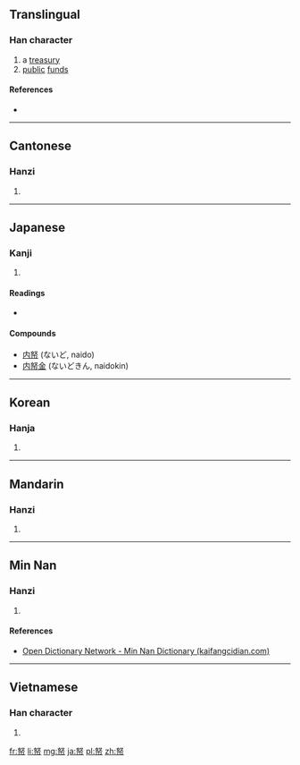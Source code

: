 ==Translingual==

===Han character===
{{Han char|rn=50|rad=巾|as=05|sn=8|four=4722<sub>7</sub>|canj=女水中月 (VELB)|ids=⿱[[奴]][[巾]]}}

# a [[treasury]]
# [[public]] [[funds]]

====References====
* {{Han ref|kx=0329.340|dkj=08838|dj=0635.090|hdz=10735.120|uh=5E11|ud=24081|bh=A9AE|bd=43438}}

----

==Cantonese==

===Hanzi===
{{yue-hanzi|jyut=[[nou4]], [[tong2]]|y=nou4, tong2}}

# {{defn|lang=yue|sort=巾05}}

----

==Japanese==

===Kanji===
{{ja-kanji|grade=|rs=巾05}}

# {{defn|lang=ja|sort=巾05}}

====Readings====
* {{ja-readings|on=[[ど]] (do), [[とう]] (tō)|kun=[[かねぐら]] (kanegura)}}

====Compounds====
* [[内帑]] (ないど, naido)
* [[内帑金]] (ないどきん, naidokin)

----

==Korean==

===Hanja===
{{ko-hanja|hangeul=[[탕]], [[노]]|rv=tang, no|mr=t'ang, no}}

# {{defn|lang=ko|sort=巾05}}

----

==Mandarin==

===Hanzi===
{{cmn-hanzi|pin=[[tǎng]] ([[tang3]]), [[nú]] ([[nu2]])|wg=t'ang<sup>3</sup>, nu<sup>2</sup>}}

# {{defn|lang=cmn|sort=巾05}}

----


==Min Nan==

===Hanzi===
{{nan-hanzi|poj=[[thóng]] (thong<sup>2</sup>), [[lô·]] (lô·<sup>5</sup>)|tlpa=}}

# {{defn|lang=nan|sort=巾05}}

====References====
*[http://kaifangcidian.com/han/minnan/%E5%B8%91 Open Dictionary Network - Min Nan Dictionary (kaifangcidian.com)]

----

==Vietnamese==

===Han character===
{{vi-hantu|[[nô]]|rs=巾05}}

# {{defn|lang=vi|sort=巾05}}

[[fr:帑]]
[[li:帑]]
[[mg:帑]]
[[ja:帑]]
[[pl:帑]]
[[zh:帑]]